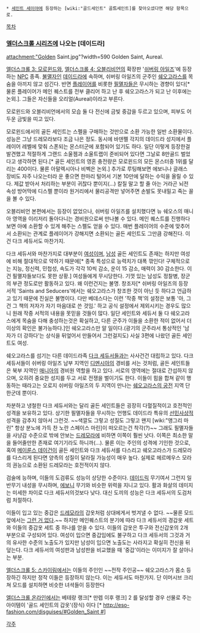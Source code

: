  * [[세인트 세이야]]에 등장하는 [wiki:"골드세인트" 골'''드'''세인트]를 찾아오셨다면 해당 항목으로.

[[목차]]

=== [[엘더스크롤 시리즈]]에 나오는 [데이드라] === 
attachment:"Golden Saint.jpg"?width=590
Golden Saint, Aureal. 

[[엘더스크롤 3: 모로윈드]]와, [[엘더스크롤 4: 오블리비언]]의 확장판 '[[쉬버링 아일즈]]'에 등장하는 [[NPC]] 종족. [[불멸자]]인 [[데이드라]]에 속하며, 쉬버링 아일즈의 군주인 [[쉐오고라스]]를 목숨을 아끼지 않고 섬긴다. 반면 [[플레이어]]를 비롯한 [[필멸자]]들은 무시하는 경향이 있다[* 물론 플레이어가 메인 퀘스트를 전부 클리어 하고 난 후 쉐오고라스가 되고 난 이후에는 논외.]. 그들은 자신들을 오리얼(Aureal)이라고 부른다.

모로윈드와 오블리비언에서의 모습 둘 다 전신에 금빛 중갑을 두르고 있으며, 피부도 어두운 금빛을 띠고 있다.

모로윈드에서의 골든 세인트는 스펠을 구매하는 것만으로 소환 가능한 일반 소환물이다. 성능은 그냥 드레모라보다 조금 나은 정도. 동시에 바덴펠 각지의 데이드라 성지에서 플레이어 레벨에 맞춰 스폰되는 몬스터군에 포함되어 있기도 하다. 일단 이렇게 등장한걸 발견했고 적절하게 그랜드 소울젬과 소울트랩이 준비되어 있다면 그날로 8만골드 벌었다고 생각하면 된다.[* 골든 세인트의 영혼 충전량은 모로윈드의 모든 몬스터중 1위를 달리는 400이다. 물론 아말렉시아나 비벡은 논외.] 추가로 루팅해보면 에보니나 글래스 장비도 자주 나오는터라 운 좋으면 한마리 털어서 기본 10만에 달하는 수익을 올릴 수 있다. 제값 받아서 처리하는 부분이 귀찮다 뿐이지(...) 칼질 말고 할 줄 아는 거라곤 뇌전 속성 방어막에 디스펠 뿐이라 원거리에서 물리공격만 넣어주면 손발도 못내밀고 죽는 꼴을 볼 수 있다.

오블리비언 본편에서는 등장이 없었으나, 쉬버링 아일즈를 설치했다면 뉴 쉐오스의 매니아 영역을 이리저리 돌아다니는 경비원으로써  만나볼 수 있다. 메인 퀘스트를 진행하다보면 아예 소환할 수 있게 해주는 스펠도 얻을 수 있다. 매번 플레이어의 수준에 맞추어서 소환되는 관계로 플레이어가 강해지면 소환되는 골든 세인트도 그만큼 강해진다. 이건 다크 세듀서도 마찬가지. 

다크 세듀서와 마찬가지로 대부분이 [[여성]]이며, [[남성]] 골든 세인트도 존재는 하지만 여성에 비해 절대적으로 약하기 때문에[* 종족 특성으로 능력치가 대폭 깎인다! 구체적으로는 지능, 정신력, 민첩성, 속도가 각각 10씩 감소, 운이 15 감소, 매력이 30 감소한다. 이건 필멸자들보다도 못한 상황.] 여성들에게 무시당한다. 기껏 있는 남성도 정찰병, 장군의 부관 정도로만 활동하고 있다. 왜 이런건지는 불명. 창조자[* 쉬버링 아일즈의 등장 서적 'Saints and Seducers'에서는 쉐오고라스가 창조한 것이 아닌 듯 하다고 언급하고 있기 때문에 진실은 불명이다. 다만 베데스다는 이런 '작중 책'의 설정은 보통 '아, 그건 그 책의 저자가 자기 마음대로 쓴 것임.' 하고 공식 설정에서 제외시키는 경우도 많으니 원래 작중 서적의 내용을 못믿을 것들이 많다. 일단 세인트와 세듀서 둘 다 쉐오고라스에게 목숨을 다해 충성하는것은 확실하고, 다른 군주가 이들을 소환한 적이 없어서 더 이상의 확인은 불가능하다.]인 쉐오고라스만 알 일이다.(광기의 군주라서 통상적인 '남자가 더 강하다'는 상식을 뒤엎어서 만들어서 그런걸지도) 사실 3편에 나왔던 골든 세인트도 여성.

쉐오고라스를 섬기는 다른 데이드라족 [[다크 세듀서]]들과는 사사건건 대립하고 있다. 다크 세듀서들이 쉬버링 아일즈 남부 지역인 [[디멘시아]]의 경비를 서는 것처럼, 골든 세인트들은 북부 지역인 [[매니아]]의 경비원 역할을 하고 있다. 서로의 영역에는 절대로 간섭하지 않으며, 오히려 중요한 성지를 두고 서로 전쟁을 벌이기도 한다. 이들이 힘을 합쳐 같이 행동하는 때라고는 오로지 쉬버링 아일즈의 두 지역이 만나는 [[쉐오고라스의 궁전]] 지역 단 한군데 뿐이다. 

차분하고 냉철한 다크 세듀서와는 달리 골든 세인트들은 굉장히 다혈질적이고 호전적인 성격을 보유하고 있다. 상기한 필멸자들을 무시하는 언행도 데이드라 특유의 [[선민사상]]적 성격을 감추지 않아서 그런것. ~~색깔도 그렇고 성질도 그렇고 왠지 [wiki:"앵그리 마린" 항상 분노에 가득 찬 노란 스페이스 마린]이 떠오르는건 착각(?)~~ 그래도 필멸자들을 사냥감 수준으로 밖에 안보는 [[드레모라]]에 비하면 이쪽이 훨씬 낫다. 이쪽은 최소한 말을 들어줄만한 존재로 여기기라도 하니까(...). 물론 이는 주인의 성격에 기인한 것으로, 혹여 [[메이룬스 데이건]]이 골든 세인트와 다크 세듀서를 다스리고 쉐오고라스가 드레모라를 다스리게 된다면 양측의 성질이 달라질 가능성이 매우 높다. 실제로 헤르메우스 모라의 권능으로 소환된 드레모라는 호전적이지 않다.

검술에 능하며, 이들의 도검류도 성능이 상당한 수준이다. [[데이드릭]] 무기여서 그런지 일반무기 내성을 무시하며, [[에보니]] 무기와 비슷한 위력을 지니고 있다. 활과 화살의 데미지는 미세한 차이로 다크 세듀서의것보다 낮다. 대신 도끼의 성능은 다크 세듀서의 도검처럼 처절하다. 

이들이 입고 있는 중갑은 [[드레모라]]의 갑옷처럼 상대에게서 벗겨낼 수 없다. ~~물론 모드 앞에서는 [[그런 거 없다]].~~ 하지만 메인퀘스트의 분기에 따라 다크 세듀서의 경갑옷 세트와 이들의 중갑옷 세트 중 하나를 얻을 수 있다. 이들의 갑옷은 투구와 전신갑옷의 2개 부분으로 구성되어 있다. 여성이 입으면 중갑임에도 불구하고 다크 세듀서의 그것과 거의 유사한 수준의 노출도가 있지만 남성이 입으면 노출도는 사라지고 확실히 전신을 뒤덮는다. 다크 세듀서의 여성판과 남성판을 비교했을 때 '중갑'이라는 이미지가 잘 살아나는 부분.

[[엘더스크롤 5: 스카이림]]에서는 이들의 주인인 ~~전작 주인공~~ 쉐오고라스가 몸소 등장하긴 하지만 정작 이들은 등장하지 않는다. 이는 세듀서도 마찬가지. 단 이머시브 크리쳐 모드를 설치하면 비슷한 녀셕들이 등장한다

[[엘더스크롤 온라인]]에서는 베테랑 랭크[* 만렙 이후 랭크] 2 를 달성할 경우 선물로 주는 아이템이 '골드 세인트의 갑옷'(장식) 이다 [* [[http://eso-fashion.com/disguises/#Golden_Saint #]]]

[[각주]]
